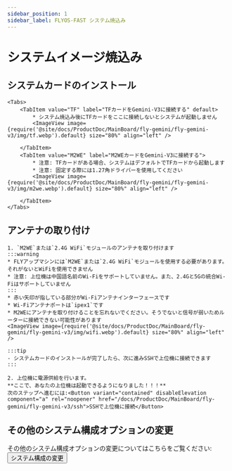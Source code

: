 ```yaml
---
sidebar_position: 1
sidebar_label: FLYOS-FAST システム焼込み
---
```








# システムイメージ焼込み

<FASTFASLH name="H5" />

            
## システムカードのインストール

    <Tabs>
        <TabItem value="TF" label="TFカードをGemini-V3に接続する" default>
            * システム焼込み後にTFカードをここに接続しないとシステムが起動しません
            <ImageView image={require('@site/docs/ProductDoc/MainBoard/fly-gemini/fly-gemini-v3/img/tf.webp').default} size="80%" align="left" />  

        </TabItem>
        <TabItem value="M2WE" label="M2WEカードをGemini-V3に接続する">
            * 注意: TFカードがある場合、システムはデフォルトでTFカードから起動します
            * 注意: 固定する際には1.27角ドライバーを使用してください
            <ImageView image={require('@site/docs/ProductDoc/MainBoard/fly-gemini/fly-gemini-v3/img/m2we.webp').default} size="80%" align="left" />  

        </TabItem>
    </Tabs>

## アンテナの取り付け

    1. `M2WE`または`2.4G WiFi`モジュールのアンテナを取り付けます
    :::warning
    * FLYアップマシンには`M2WE`または`2.4G WiFi`モジュールを使用する必要があります。それがないとWiFiを使用できません
    * 注意: 上位機は中国語名前のWi-Fiをサポートしていません。また、2.4Gと5Gの統合Wi-Fiはサポートしていません
    :::
    * 赤い矢印が指している部分がWi-Fiアンテナインターフェースです
    * Wi-Fiアンテナポートは`ipex1`です
    * M2WEにアンテナを取り付けることを忘れないでください。そうでないと信号が弱いためルーターに接続できない可能性があります
    <ImageView image={require('@site/docs/ProductDoc/MainBoard/fly-gemini/fly-gemini-v3/img/wifi.webp').default} size="80%" align="left" /> 

    :::tip
    - システムカードのインストールが完了したら、次に進みSSHで上位機に接続できます
    :::

    2. 上位機に電源供給を行います。  
    **ここで、あなたの上位機は起動できるようになりました！！！**  
    次のステップへ進むには:<Button variant="contained" disableElevation component="a" rel="noopener" href="/docs/ProductDoc/MainBoard/fly-gemini/fly-gemini-v3/ssh">SSHで上位機に接続</Button>

## その他のシステム構成オプションの変更

その他のシステム構成オプションの変更についてはこちらをご覧ください:<Button variant="contained" disableElevation component="a" rel="noopener" href="/docs/ProductDoc/MainBoard/fly-gemini/fly-gemini-v3/flyos/fast_config">システム構成の変更</Button>

